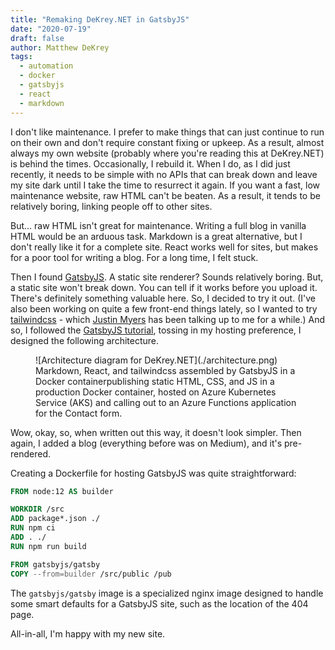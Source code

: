 ```yaml
---
title: "Remaking DeKrey.NET in GatsbyJS"
date: "2020-07-19"
draft: false
author: Matthew DeKrey
tags:
  - automation
  - docker
  - gatsbyjs
  - react
  - markdown
---
```



I don't like maintenance. I prefer to make things that can just continue to run
on their own and don't require constant fixing or upkeep. As a result, almost
always my own website (probably where you're reading this at DeKrey.NET) is
behind the times. Occasionally, I rebuild it. When I do, as I did just recently,
it needs to be simple with no APIs that can break down and leave my site dark
until I take the time to resurrect it again. If you want a fast, low maintenance
website, raw HTML can't be beaten. As a result, it tends to be relatively
boring, linking people off to other sites.

But... raw HTML isn't great for maintenance. Writing a full blog in vanilla HTML
would be an arduous task. Markdown is a great alternative, but I don't really
like it for a complete site. React works well for sites, but makes for a poor
tool for writing a blog. For a long time, I felt stuck.

Then I found [GatsbyJS](https://www.gatsbyjs.org/). A static site renderer?
Sounds relatively boring. But, a static site won't break down. You can tell if
it works before you upload it. There's definitely something valuable here. So, I
decided to try it out. (I've also been working on quite a few front-end things
lately, so I wanted to try [tailwindcss](https://tailwindcss.com/) - which
[Justin Myers](http://justindmyers.com/) has been talking up to me for a while.)
And so, I followed the [GatsbyJS tutorial](https://www.gatsbyjs.org/tutorial/),
tossing in my hosting preference, I designed the following architecture.

<figure>
![Architecture diagram for DeKrey.NET](./architecture.png)
<FigCaption>Markdown, React, and tailwindcss assembled by GatsbyJS in a Docker containerpublishing static HTML, CSS, and JS in a production Docker container, hosted on Azure Kubernetes Service (AKS) and calling out to an Azure Functions application for the Contact form. </FigCaption>
</figure>

Wow, okay, so, when written out this way, it doesn't look simpler. Then again, I
added a blog (everything before was on Medium), and it's pre-rendered.

Creating a Dockerfile for hosting GatsbyJS was quite straightforward:

```Dockerfile
FROM node:12 AS builder

WORKDIR /src
ADD package*.json ./
RUN npm ci
ADD . ./
RUN npm run build

FROM gatsbyjs/gatsby
COPY --from=builder /src/public /pub
```

The `gatsbyjs/gatsby` image is a specialized nginx image designed to handle some
smart defaults for a GatsbyJS site, such as the location of the 404 page.

All-in-all, I'm happy with my new site.